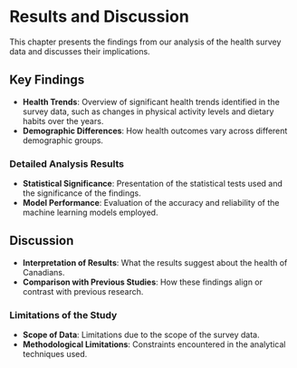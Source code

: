 # Results and Discussion

This chapter presents the findings from our analysis of the health survey data and discusses their implications.

## Key Findings

- **Health Trends**: Overview of significant health trends identified in the survey data, such as changes in physical activity levels and dietary habits over the years.
- **Demographic Differences**: How health outcomes vary across different demographic groups.

### Detailed Analysis Results {-}

- **Statistical Significance**: Presentation of the statistical tests used and the significance of the findings.
- **Model Performance**: Evaluation of the accuracy and reliability of the machine learning models employed.

## Discussion

- **Interpretation of Results**: What the results suggest about the health of Canadians.
- **Comparison with Previous Studies**: How these findings align or contrast with previous research.

### Limitations of the Study {-}

- **Scope of Data**: Limitations due to the scope of the survey data.
- **Methodological Limitations**: Constraints encountered in the analytical techniques used.
